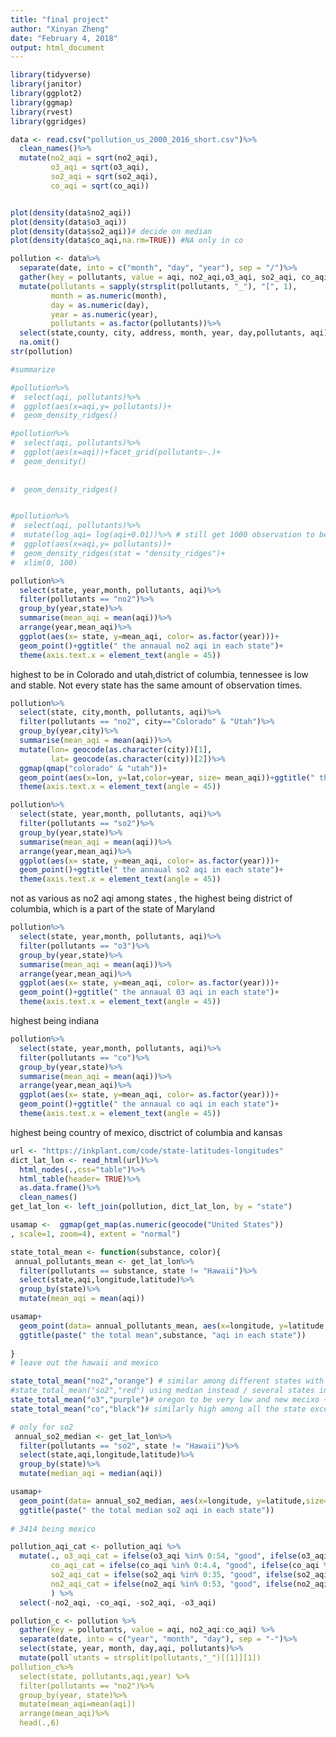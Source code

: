 ```yaml
---
title: "final project"
author: "Xinyan Zheng"
date: "February 4, 2018"
output: html_document
---
```


```r
library(tidyverse)
library(janitor)
library(ggplot2)
library(ggmap)
library(rvest)
library(ggridges)

data <- read.csv("pollution_us_2000_2016_short.csv")%>%
  clean_names()%>%
  mutate(no2_aqi = sqrt(no2_aqi),
         o3_aqi = sqrt(o3_aqi),
         so2_aqi = sqrt(so2_aqi),
         co_aqi = sqrt(co_aqi))


plot(density(data$no2_aqi))
plot(density(data$o3_aqi))
plot(density(data$so2_aqi))# decide on median
plot(density(data$co_aqi,na.rm=TRUE)) #NA only in co

pollution <- data%>%
  separate(date, into = c("month", "day", "year"), sep = "/")%>%
  gather(key = pollutants, value = aqi, no2_aqi,o3_aqi, so2_aqi, co_aqi )%>%
  mutate(pollutants = sapply(strsplit(pollutants, "_"), "[", 1),
         month = as.numeric(month),
         day = as.numeric(day),
         year = as.numeric(year),
         pollutants = as.factor(pollutants))%>%
  select(state,county, city, address, month, year, day,pollutants, aqi)%>%
  na.omit()
str(pollution)

#summarize

#pollution%>%
#  select(aqi, pollutants)%>%
#  ggplot(aes(x=aqi,y= pollutants))+
#  geom_density_ridges()

#pollution%>%
#  select(aqi, pollutants)%>%
#  ggplot(aes(x=aqi))+facet_grid(pollutants~.)+
#  geom_density()
  
  
#  geom_density_ridges()


#pollution%>%
#  select(aqi, pollutants)%>%
#  mutate(log_aqi= log(aqi+0.01))%>% # still get 1000 observation to be infinity
#  ggplot(aes(x=aqi,y= pollutants))+
#  geom_density_ridges(stat = "density_ridges")+
#  xlim(0, 100)


```

```r
pollution%>%
  select(state, year,month, pollutants, aqi)%>%
  filter(pollutants == "no2")%>%
  group_by(year,state)%>%
  summarise(mean_aqi = mean(aqi))%>%
  arrange(year,mean_aqi)%>%
  ggplot(aes(x= state, y=mean_aqi, color= as.factor(year)))+
  geom_point()+ggtitle(" the annaual no2 aqi in each state")+
  theme(axis.text.x = element_text(angle = 45))

```

 highest to be in Colorado and utah,district of columbia, tennessee is low and stable. Not every state has the same amount of observation times.

```r
pollution%>%
  select(state, city,month, pollutants, aqi)%>%
  filter(pollutants == "no2", city=="Colorado" & "Utah")%>%
  group_by(year,city)%>%
  summarise(mean_aqi = mean(aqi))%>%
  mutate(lon= geocode(as.character(city))[1],
         lat= geocode(as.character(city))[2])%>%
  ggmap(qmap("colorado" & "utah"))+
  geom_point(aes(x=lon, y=lat,color=year, size= mean_aqi))+ggtitle(" the annaual no2 aqi in observed city of Colorado and Utah ")+
  theme(axis.text.x = element_text(angle = 45))
```


```r

pollution%>%
  select(state, year,month, pollutants, aqi)%>%
  filter(pollutants == "so2")%>%
  group_by(year,state)%>%
  summarise(mean_aqi = mean(aqi))%>%
  arrange(year,mean_aqi)%>%
  ggplot(aes(x= state, y=mean_aqi, color= as.factor(year)))+
  geom_point()+ggtitle(" the annaual so2 aqi in each state")+
  theme(axis.text.x = element_text(angle = 45))

```
not as various as no2 aqi among states , the highest being district of columbia, which is  a part of the state of Maryland

```r

pollution%>%
  select(state, year,month, pollutants, aqi)%>%
  filter(pollutants == "o3")%>%
  group_by(year,state)%>%
  summarise(mean_aqi = mean(aqi))%>%
  arrange(year,mean_aqi)%>%
  ggplot(aes(x= state, y=mean_aqi, color= as.factor(year)))+
  geom_point()+ggtitle(" the annaual 03 aqi in each state")+
  theme(axis.text.x = element_text(angle = 45))

```

highest being indiana 

```r
pollution%>%
  select(state, year,month, pollutants, aqi)%>%
  filter(pollutants == "co")%>%
  group_by(year,state)%>%
  summarise(mean_aqi = mean(aqi))%>%
  arrange(year,mean_aqi)%>%
  ggplot(aes(x= state, y=mean_aqi, color= as.factor(year)))+
  geom_point()+ggtitle(" the annaual co aqi in each state")+
  theme(axis.text.x = element_text(angle = 45))

```
highest being country of mexico, disctrict of columbia and kansas

```r
url <- "https://inkplant.com/code/state-latitudes-longitudes"
dict_lat_lon <- read_html(url)%>%
  html_nodes(.,css="table")%>%
  html_table(header= TRUE)%>%
  as.data.frame()%>%
  clean_names()
get_lat_lon <- left_join(pollution, dict_lat_lon, by = "state")   

usamap <-  ggmap(get_map(as.numeric(geocode("United States"))
, scale=1, zoom=4), extent = "normal")

state_total_mean <- function(substance, color){
 annual_pollutants_mean <- get_lat_lon%>%
  filter(pollutants == substance, state != "Hawaii")%>%
  select(state,aqi,longitude,latitude)%>%
  group_by(state)%>%
  mutate(mean_aqi = mean(aqi))

usamap+
  geom_point(data= annual_pollutants_mean, aes(x=longitude, y=latitude,size= mean_aqi),col=color)+
  ggtitle(paste(" the total mean",substance, "aqi in each state"))
 
}
# leave out the hawaii and mexico

state_total_mean("no2","orange") # similar among different states with tenenneecc being extremely small
#state_total_mean("so2","red") using median instead / several states in the middle of US is significantly high
state_total_mean("o3","purple")# oregon to be very low and new mecixo ~ line to be high
state_total_mean("co","black")# similarly high among all the state except woyming

# only for so2
 annual_so2_median <- get_lat_lon%>%
  filter(pollutants == "so2", state != "Hawaii")%>%
  select(state,aqi,longitude,latitude)%>%
  group_by(state)%>%
  mutate(median_aqi = median(aqi))

usamap+
  geom_point(data= annual_so2_median, aes(x=longitude, y=latitude,size= median_aqi),alpha=0.02,col="red")+
  ggtitle(paste(" the total median so2 aqi in each state"))
 
# 3414 being mexico
```


```r
pollution_aqi_cat <- pollution_aqi %>% 
  mutate(., o3_aqi_cat = ifelse(o3_aqi %in% 0:54, "good", ifelse(o3_aqi %in% 55:70, "moderate", ifelse(o3_aqi %in% 71:85, "unhealthy for senstitive", ifelse(o3_aqi %in% 86:105, "unhealth", "very unhealthy")))),
         co_aqi_cat = ifelse(co_aqi %in% 0:4.4, "good", ifelse(co_aqi %in% 4.5:9.4, "moderate", ifelse(co_aqi %in% 9.5:12.4, "unhealthy for senstitive", ifelse(co_aqi %in% 12.5:15.4, "unhealth", ifelse(co_aqi %in% 15.5:30.4, "very unhealth", "hazardous"))))),
         so2_aqi_cat = ifelse(so2_aqi %in% 0:35, "good", ifelse(so2_aqi %in% 36:75, "moderate", ifelse(so2_aqi %in% 76:185, "unhealthy for senstitive", ifelse(so2_aqi %in% 186:304, "unhealth", ifelse(so2_aqi %in% 305:604, "very unhealth", "hazardous"))))),
         no2_aqi_cat = ifelse(no2_aqi %in% 0:53, "good", ifelse(no2_aqi %in% 54:100, "moderate", ifelse(no2_aqi %in% 101:360, "unhealthy for senstitive", ifelse(no2_aqi %in% 361:649, "unhealth", ifelse(no2_aqi %in% 650:1249, "very unhealth", "hazardous"))))),
         ) %>% 
  select(-no2_aqi, -co_aqi, -so2_aqi, -o3_aqi)

pollution_c <- pollution %>%
  gather(key = pollutants, value = aqi, no2_aqi:co_aqi) %>% 
  separate(date, into = c("year", "month", "day"), sep = "-")%>%
  select(state, year, month, day,aqi, pollutants)%>%
  mutate(poll`utants = strsplit(pollutants,"_")[[1]][1])
pollution_c%>%
  select(state, pollutants,aqi,year) %>%
  filter(pollutants == "no2")%>%
  group_by(year, state)%>%
  mutate(mean_aqi=mean(aqi))
  arrange(mean_aqi)%>%
  head(.,6)
  
  
  
  
  

  


```